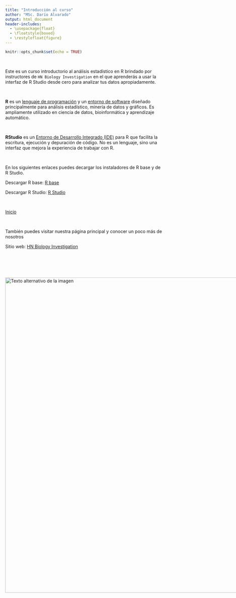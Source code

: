 ---
title: "Introducción al curso"
author: "MSc. Darío Alvarado"
output: html_document
header-includes:
  - \usepackage{float}
  - \floatstyle{boxed}
  - \restylefloat{figure}
---


```{r setup, include=FALSE}
knitr::opts_chunk$set(echo = TRUE)
```

<br>

Este es un curso introductorio al análisis estadístico en R brindado por instructores de `HN Biology Investigation` en el que aprenderás a usar la interfaz de R Studio desde cero para analizar tus datos apropiadamente.

<br>

**R** es un <ins>lenguaje de programación</ins> y un <ins>entorno de software</ins> diseñado principalmente para análisis estadístico, minería de datos y gráficos. Es ampliamente utilizado en ciencia de datos, bioinformática y aprendizaje automático.

<br>

**RStudio** es un <ins>Entorno de Desarrollo Integrado (IDE)</ins> para R que facilita la escritura, ejecución y depuración de código. No es un lenguaje, sino una interfaz que mejora la experiencia de trabajar con R.

<br>

En los siguientes enlaces puedes decargar los instaladores de R base y de R Studio.


Descargar R base: [R base](https://cran.rstudio.com/)

Descargar R Studio: [R Studio](https://posit.co/download/rstudio-desktop/)

<br>

[Inicio](index.html)

<br>

También puedes visitar nuestra página principal y conocer un poco más de nosotros

Sitio web: [HN Biology Investigation](https://www.hnbiology.org/)


<br>

<br>

<div style="display:flex; align-items:center;">
  <img src="Imagenes/HNBI_LOGO2.jpeg" alt="Texto alternativo de la imagen" style="width:1000px;">
</div>